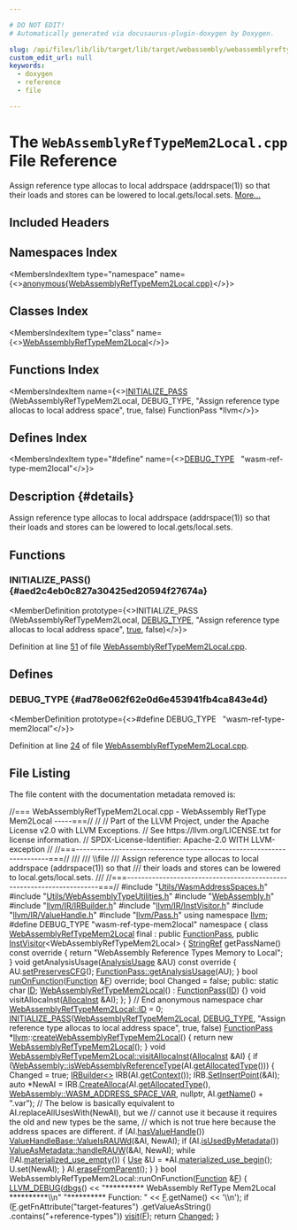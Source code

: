 ```yaml
---

# DO NOT EDIT!
# Automatically generated via docusaurus-plugin-doxygen by Doxygen.

slug: /api/files/lib/lib/target/lib/target/webassembly/webassemblyreftypemem2local-cpp
custom_edit_url: null
keywords:
  - doxygen
  - reference
  - file

---
```





# The `WebAssemblyRefTypeMem2Local.cpp` File Reference

<DoxygenPage pluginConfig={pluginConfig}>

Assign reference type allocas to local addrspace (addrspace(1)) so that their loads and stores can be lowered to local.gets/local.sets. <a href="#details">More...</a>

## Included Headers

<IncludesList>
<IncludesListItem
  filePath="Utils/WasmAddressSpaces.h"
  permalink="/docs/api/files/lib/lib/target/lib/target/webassembly/lib/target/webassembly/utils/wasmaddressspaces-h"
  isLocal="true" />
<IncludesListItem
  filePath="Utils/WebAssemblyTypeUtilities.h"
  permalink="/docs/api/files/lib/lib/target/lib/target/webassembly/lib/target/webassembly/utils/webassemblytypeutilities-h"
  isLocal="true" />
<IncludesListItem
  filePath="WebAssembly.h"
  permalink="/docs/api/files/lib/lib/target/lib/target/webassembly/webassembly-h"
  isLocal="true" />
<IncludesListItem
  filePath="llvm/IR/IRBuilder.h"
  permalink="/docs/api/files/include/include/llvm/include/llvm/ir/irbuilder-h"
  isLocal="true" />
<IncludesListItem
  filePath="llvm/IR/InstVisitor.h"
  permalink="/docs/api/files/include/include/llvm/include/llvm/ir/instvisitor-h"
  isLocal="true" />
<IncludesListItem
  filePath="llvm/IR/ValueHandle.h"
  permalink="/docs/api/files/include/include/llvm/include/llvm/ir/valuehandle-h"
  isLocal="true" />
<IncludesListItem
  filePath="llvm/Pass.h"
  permalink="/docs/api/files/include/include/llvm/pass-h"
  isLocal="true" />
</IncludesList>

## Namespaces Index

<MembersIndex>

<MembersIndexItem
  type="namespace"
  name={<><a href="/docs/api/namespaces/anonymous-webassemblyreftypemem2local-cpp-">anonymous&#123;WebAssemblyRefTypeMem2Local.cpp&#125;</a></>}>
</MembersIndexItem>

</MembersIndex>

## Classes Index

<MembersIndex>

<MembersIndexItem
  type="class"
  name={<><a href="/docs/api/classes/anonymous-namespace-webassemblyreftypemem2local-cpp-/webassemblyreftypemem2local">WebAssemblyRefTypeMem2Local</a></>}>
</MembersIndexItem>

</MembersIndex>

## Functions Index

<MembersIndex>

<MembersIndexItem
  name={<><a href="#aed2c4eb0c827a30425ed20594f27674a">INITIALIZE&#95;PASS</a> (WebAssemblyRefTypeMem2Local, DEBUG&#95;TYPE, &quot;Assign reference type allocas to local address space&quot;, true, false) FunctionPass &#42;llvm</>}>
</MembersIndexItem>

</MembersIndex>

## Defines Index

<MembersIndex>

<MembersIndexItem
  type="#define"
  name={<><a href="#ad78e062f62e0d6e453941fb4ca843e4d">DEBUG&#95;TYPE</a>&nbsp;&nbsp;&nbsp;&quot;wasm-ref-type-mem2local&quot;</>}>
</MembersIndexItem>

</MembersIndex>

## Description {#details}

Assign reference type allocas to local addrspace (addrspace(1)) so that their loads and stores can be lowered to local.gets/local.sets.

<SectionDefinition>

## Functions

### INITIALIZE&#95;PASS() {#aed2c4eb0c827a30425ed20594f27674a}

<MemberDefinition
  prototype={<>INITIALIZE&#95;PASS (WebAssemblyRefTypeMem2Local, <a href="/docs/api/files/include/include/llvm/include/llvm/adt/genericcycleimpl-h/#ad78e062f62e0d6e453941fb4ca843e4d">DEBUG&#95;TYPE</a>, &quot;Assign reference type allocas to local address space&quot;, <a href="/docs/api/files/lib/lib/analysis/basicaliasanalysis-cpp/#af6d5cafbdfc5313e65d990120021a3ec">true</a>, false)</>}>

Definition at line <a href="#l00051">51</a> of file <a href="/docs/api/files/lib/lib/target/lib/target/webassembly/webassemblyreftypemem2local-cpp">WebAssemblyRefTypeMem2Local.cpp</a>.
</MemberDefinition>

</SectionDefinition>

<SectionDefinition>

## Defines

### DEBUG&#95;TYPE {#ad78e062f62e0d6e453941fb4ca843e4d}

<MemberDefinition
  prototype={<>#define DEBUG&#95;TYPE&nbsp;&nbsp;&nbsp;&quot;wasm-ref-type-mem2local&quot;</>}>

Definition at line <a href="#l00024">24</a> of file <a href="/docs/api/files/lib/lib/target/lib/target/webassembly/webassemblyreftypemem2local-cpp">WebAssemblyRefTypeMem2Local.cpp</a>.
</MemberDefinition>

</SectionDefinition>

## File Listing

The file content with the documentation metadata removed is:

<ProgramListing>

<Link id="l00001" /><CodeLine lineNumber="1"><span class="doxyHighlightComment">//=== WebAssemblyRefTypeMem2Local.cpp - WebAssembly RefType Mem2Local -----===//</span></CodeLine>
<Link id="l00002" /><CodeLine lineNumber="2"><span class="doxyHighlightComment">//</span></CodeLine>
<Link id="l00003" /><CodeLine lineNumber="3"><span class="doxyHighlightComment">// Part of the LLVM Project, under the Apache License v2.0 with LLVM Exceptions.</span></CodeLine>
<Link id="l00004" /><CodeLine lineNumber="4"><span class="doxyHighlightComment">// See https://llvm.org/LICENSE.txt for license information.</span></CodeLine>
<Link id="l00005" /><CodeLine lineNumber="5"><span class="doxyHighlightComment">// SPDX-License-Identifier: Apache-2.0 WITH LLVM-exception</span></CodeLine>
<Link id="l00006" /><CodeLine lineNumber="6"><span class="doxyHighlightComment">//</span></CodeLine>
<Link id="l00007" /><CodeLine lineNumber="7"><span class="doxyHighlightComment">//===----------------------------------------------------------------------===//</span></CodeLine>
<Link id="l00008" /><CodeLine lineNumber="8"><span class="doxyHighlightComment">///</span></CodeLine>
<Link id="l00009" /><CodeLine lineNumber="9"><span class="doxyHighlightComment">/// \\file</span></CodeLine>
<Link id="l00010" /><CodeLine lineNumber="10"><span class="doxyHighlightComment">/// Assign reference type allocas to local addrspace (addrspace(1)) so that</span></CodeLine>
<Link id="l00011" /><CodeLine lineNumber="11"><span class="doxyHighlightComment">/// their loads and stores can be lowered to local.gets/local.sets.</span></CodeLine>
<Link id="l00012" /><CodeLine lineNumber="12"><span class="doxyHighlightComment">///</span></CodeLine>
<Link id="l00013" /><CodeLine lineNumber="13"><span class="doxyHighlightComment">//===----------------------------------------------------------------------===//</span></CodeLine>
<Link id="l00014" /><CodeLine lineNumber="14"></CodeLine>
<Link id="l00015" /><CodeLine lineNumber="15"><span class="doxyHighlightPreprocessor">#include &quot;<a href="/docs/api/files/lib/lib/target/lib/target/webassembly/lib/target/webassembly/utils/wasmaddressspaces-h">Utils/WasmAddressSpaces.h</a>&quot;</span></CodeLine>
<Link id="l00016" /><CodeLine lineNumber="16"><span class="doxyHighlightPreprocessor">#include &quot;<a href="/docs/api/files/lib/lib/target/lib/target/webassembly/lib/target/webassembly/utils/webassemblytypeutilities-h">Utils/WebAssemblyTypeUtilities.h</a>&quot;</span></CodeLine>
<Link id="l00017" /><CodeLine lineNumber="17"><span class="doxyHighlightPreprocessor">#include &quot;<a href="/docs/api/files/lib/lib/target/lib/target/webassembly/webassembly-h">WebAssembly.h</a>&quot;</span></CodeLine>
<Link id="l00018" /><CodeLine lineNumber="18"><span class="doxyHighlightPreprocessor">#include &quot;<a href="/docs/api/files/include/include/llvm/include/llvm/ir/irbuilder-h">llvm/IR/IRBuilder.h</a>&quot;</span></CodeLine>
<Link id="l00019" /><CodeLine lineNumber="19"><span class="doxyHighlightPreprocessor">#include &quot;<a href="/docs/api/files/include/include/llvm/include/llvm/ir/instvisitor-h">llvm/IR/InstVisitor.h</a>&quot;</span></CodeLine>
<Link id="l00020" /><CodeLine lineNumber="20"><span class="doxyHighlightPreprocessor">#include &quot;<a href="/docs/api/files/include/include/llvm/include/llvm/ir/valuehandle-h">llvm/IR/ValueHandle.h</a>&quot;</span></CodeLine>
<Link id="l00021" /><CodeLine lineNumber="21"><span class="doxyHighlightPreprocessor">#include &quot;<a href="/docs/api/files/include/include/llvm/pass-h">llvm/Pass.h</a>&quot;</span></CodeLine>
<Link id="l00022" /><CodeLine lineNumber="22"><span class="doxyHighlightKeyword">using namespace </span><span class="doxyHighlight"><a href="/docs/api/namespaces/llvm">llvm</a>;</span></CodeLine>
<Link id="l00023" /><CodeLine lineNumber="23"></CodeLine>
<Link id="l00024" /><CodeLine lineNumber="24" lineLink="#ad78e062f62e0d6e453941fb4ca843e4d"><span class="doxyHighlightPreprocessor">#define DEBUG&#95;TYPE &quot;wasm-ref-type-mem2local&quot;</span></CodeLine>
<Link id="l00025" /><CodeLine lineNumber="25"></CodeLine>
<Link id="l00026" /><CodeLine lineNumber="26" lineLink="/docs/api/namespaces/anonymous-webassemblyreftypemem2local-cpp-"><span class="doxyHighlightKeyword">namespace </span><span class="doxyHighlight">&#123;</span></CodeLine>
<Link id="l00027" /><CodeLine lineNumber="27" lineLink="/docs/api/classes/anonymous-namespace-webassemblyreftypemem2local-cpp-/webassemblyreftypemem2local"><span class="doxyHighlightKeyword">class </span><span class="doxyHighlight"><a href="/docs/api/classes/anonymous-namespace-webassemblyreftypemem2local-cpp-/webassemblyreftypemem2local/#a83389c0f6cf80d92282d6a10b200322f">WebAssemblyRefTypeMem2Local</a> final</span></CodeLine>
<Link id="l00028" /><CodeLine lineNumber="28"><span class="doxyHighlight">    : </span><span class="doxyHighlightKeyword">public</span><span class="doxyHighlight"> <a href="/docs/api/classes/llvm/functionpass/#a7691d83e3561f781cae4ce4a01bdfa93">FunctionPass</a>,</span></CodeLine>
<Link id="l00029" /><CodeLine lineNumber="29"><span class="doxyHighlight">      </span><span class="doxyHighlightKeyword">public</span><span class="doxyHighlight"> <a href="/docs/api/classes/llvm/instvisitor">InstVisitor</a>&lt;WebAssemblyRefTypeMem2Local&gt; &#123;</span></CodeLine>
<Link id="l00030" /><CodeLine lineNumber="30"><span class="doxyHighlight">  <a href="/docs/api/classes/llvm/stringref">StringRef</a> getPassName()</span><span class="doxyHighlightKeyword"> const override </span><span class="doxyHighlight">&#123;</span></CodeLine>
<Link id="l00031" /><CodeLine lineNumber="31"><span class="doxyHighlight">    </span><span class="doxyHighlightKeywordFlow">return</span><span class="doxyHighlight"> </span><span class="doxyHighlightStringLiteral">&quot;WebAssembly Reference Types Memory to Local&quot;</span><span class="doxyHighlight">;</span></CodeLine>
<Link id="l00032" /><CodeLine lineNumber="32"><span class="doxyHighlight">  &#125;</span></CodeLine>
<Link id="l00033" /><CodeLine lineNumber="33"></CodeLine>
<Link id="l00034" /><CodeLine lineNumber="34"><span class="doxyHighlight">  </span><span class="doxyHighlightKeywordType">void</span><span class="doxyHighlight"> getAnalysisUsage(<a href="/docs/api/classes/llvm/analysisusage">AnalysisUsage</a> &amp;AU)</span><span class="doxyHighlightKeyword"> const override </span><span class="doxyHighlight">&#123;</span></CodeLine>
<Link id="l00035" /><CodeLine lineNumber="35"><span class="doxyHighlight">    AU.<a href="/docs/api/classes/llvm/analysisusage/#af11a6ebf7ab3c388234cb6d5378439a3">setPreservesCFG</a>();</span></CodeLine>
<Link id="l00036" /><CodeLine lineNumber="36"><span class="doxyHighlight">    <a href="/docs/api/classes/llvm/pass/#a6590d0486104165ca40c7df0707f7b9e">FunctionPass::getAnalysisUsage</a>(AU);</span></CodeLine>
<Link id="l00037" /><CodeLine lineNumber="37"><span class="doxyHighlight">  &#125;</span></CodeLine>
<Link id="l00038" /><CodeLine lineNumber="38"></CodeLine>
<Link id="l00039" /><CodeLine lineNumber="39"><span class="doxyHighlight">  </span><span class="doxyHighlightKeywordType">bool</span><span class="doxyHighlight"> <a href="/docs/api/files/lib/lib/transforms/lib/transforms/utils/entryexitinstrumenter-cpp/#a3985f1f39349428d17f0d2b81ebc6349">runOnFunction</a>(<a href="/docs/api/classes/llvm/function">Function</a> &amp;<a href="/docs/api/files/lib/lib/support/md5-cpp/#a96d73bbd7af15cb1fc38c3f4a3bd82e9">F</a>) </span><span class="doxyHighlightKeyword">override</span><span class="doxyHighlight">;</span></CodeLine>
<Link id="l00040" /><CodeLine lineNumber="40"><span class="doxyHighlight">  </span><span class="doxyHighlightKeywordType">bool</span><span class="doxyHighlight"> Changed = </span><span class="doxyHighlightKeyword">false</span><span class="doxyHighlight">;</span></CodeLine>
<Link id="l00041" /><CodeLine lineNumber="41"></CodeLine>
<Link id="l00042" /><CodeLine lineNumber="42"><span class="doxyHighlightKeyword">public</span><span class="doxyHighlight">:</span></CodeLine>
<Link id="l00043" /><CodeLine lineNumber="43" lineLink="/docs/api/classes/anonymous-namespace-webassemblyreftypemem2local-cpp-/webassemblyreftypemem2local/#aa82647a6bb474bb0598412624c3e0bfe"><span class="doxyHighlight">  </span><span class="doxyHighlightKeyword">static</span><span class="doxyHighlight"> </span><span class="doxyHighlightKeywordType">char</span><span class="doxyHighlight"> <a href="/docs/api/classes/anonymous-namespace-webassemblyreftypemem2local-cpp-/webassemblyreftypemem2local/#aa82647a6bb474bb0598412624c3e0bfe">ID</a>;</span></CodeLine>
<Link id="l00044" /><CodeLine lineNumber="44" lineLink="/docs/api/classes/anonymous-namespace-webassemblyreftypemem2local-cpp-/webassemblyreftypemem2local/#a83389c0f6cf80d92282d6a10b200322f"><span class="doxyHighlight">  <a href="/docs/api/classes/anonymous-namespace-webassemblyreftypemem2local-cpp-/webassemblyreftypemem2local/#a83389c0f6cf80d92282d6a10b200322f">WebAssemblyRefTypeMem2Local</a>() : <a href="/docs/api/classes/llvm/functionpass/#a7691d83e3561f781cae4ce4a01bdfa93">FunctionPass</a>(<a href="/docs/api/classes/anonymous-namespace-webassemblyreftypemem2local-cpp-/webassemblyreftypemem2local/#aa82647a6bb474bb0598412624c3e0bfe">ID</a>) &#123;&#125;</span></CodeLine>
<Link id="l00045" /><CodeLine lineNumber="45"></CodeLine>
<Link id="l00046" /><CodeLine lineNumber="46"><span class="doxyHighlight">  </span><span class="doxyHighlightKeywordType">void</span><span class="doxyHighlight"> visitAllocaInst(<a href="/docs/api/classes/llvm/allocainst">AllocaInst</a> &amp;AI);</span></CodeLine>
<Link id="l00047" /><CodeLine lineNumber="47"><span class="doxyHighlight">&#125;;</span></CodeLine>
<Link id="l00048" /><CodeLine lineNumber="48"><span class="doxyHighlight">&#125; </span><span class="doxyHighlightComment">// End anonymous namespace</span></CodeLine>
<Link id="l00049" /><CodeLine lineNumber="49"></CodeLine>
<Link id="l00050" /><CodeLine lineNumber="50"><span class="doxyHighlightKeywordType">char</span><span class="doxyHighlight"> <a href="/docs/api/classes/anonymous-namespace-webassemblyreftypemem2local-cpp-/webassemblyreftypemem2local/#aa82647a6bb474bb0598412624c3e0bfe">WebAssemblyRefTypeMem2Local::ID</a> = 0;</span></CodeLine>
<Link id="l00051" /><CodeLine lineNumber="51" lineLink="#aed2c4eb0c827a30425ed20594f27674a"><span class="doxyHighlight"><a href="/docs/api/files/include/include/llvm/passsupport-h/#af807c9595d50b45c0008924c4679c85c">INITIALIZE&#95;PASS</a>(<a href="/docs/api/classes/anonymous-namespace-webassemblyreftypemem2local-cpp-/webassemblyreftypemem2local/#a83389c0f6cf80d92282d6a10b200322f">WebAssemblyRefTypeMem2Local</a>, <a href="/docs/api/files/include/include/llvm/include/llvm/adt/genericcycleimpl-h/#ad78e062f62e0d6e453941fb4ca843e4d">DEBUG&#95;TYPE</a>,</span></CodeLine>
<Link id="l00052" /><CodeLine lineNumber="52"><span class="doxyHighlight">                </span><span class="doxyHighlightStringLiteral">&quot;Assign reference type allocas to local address space&quot;</span><span class="doxyHighlight">, </span><span class="doxyHighlightKeyword">true</span><span class="doxyHighlight">,</span></CodeLine>
<Link id="l00053" /><CodeLine lineNumber="53"><span class="doxyHighlight">                </span><span class="doxyHighlightKeyword">false</span><span class="doxyHighlight">)</span></CodeLine>
<Link id="l00054" /><CodeLine lineNumber="54"></CodeLine>
<Link id="l00055" /><CodeLine lineNumber="55"><span class="doxyHighlight"><a href="/docs/api/classes/llvm/functionpass">FunctionPass</a> &#42;<a href="/docs/api/namespaces/llvm">llvm</a>::<a href="/docs/api/namespaces/llvm/#a94f8bfbe825939e6e82f45e2d7095426">createWebAssemblyRefTypeMem2Local</a>() &#123;</span></CodeLine>
<Link id="l00056" /><CodeLine lineNumber="56"><span class="doxyHighlight">  </span><span class="doxyHighlightKeywordFlow">return</span><span class="doxyHighlight"> </span><span class="doxyHighlightKeyword">new</span><span class="doxyHighlight"> <a href="/docs/api/classes/anonymous-namespace-webassemblyreftypemem2local-cpp-/webassemblyreftypemem2local/#a83389c0f6cf80d92282d6a10b200322f">WebAssemblyRefTypeMem2Local</a>();</span></CodeLine>
<Link id="l00057" /><CodeLine lineNumber="57"><span class="doxyHighlight">&#125;</span></CodeLine>
<Link id="l00058" /><CodeLine lineNumber="58"></CodeLine>
<Link id="l00059" /><CodeLine lineNumber="59" lineLink="/docs/api/classes/anonymous-namespace-webassemblyreftypemem2local-cpp-/webassemblyreftypemem2local/#a9ad64c3f2f8f51ff7edc41ed024e022b"><span class="doxyHighlightKeywordType">void</span><span class="doxyHighlight"> <a href="/docs/api/classes/anonymous-namespace-webassemblyreftypemem2local-cpp-/webassemblyreftypemem2local/#a9ad64c3f2f8f51ff7edc41ed024e022b">WebAssemblyRefTypeMem2Local::visitAllocaInst</a>(<a href="/docs/api/classes/llvm/allocainst">AllocaInst</a> &amp;AI) &#123;</span></CodeLine>
<Link id="l00060" /><CodeLine lineNumber="60"><span class="doxyHighlight">  </span><span class="doxyHighlightKeywordFlow">if</span><span class="doxyHighlight"> (<a href="/docs/api/namespaces/llvm/webassembly/#a6be40d1caf33e1e14d176d2a714b760c">WebAssembly::isWebAssemblyReferenceType</a>(AI.<a href="/docs/api/classes/llvm/allocainst/#a9b5ec84ea363eca9e35ddca20a5313af">getAllocatedType</a>())) &#123;</span></CodeLine>
<Link id="l00061" /><CodeLine lineNumber="61"><span class="doxyHighlight">    Changed = </span><span class="doxyHighlightKeyword">true</span><span class="doxyHighlight">;</span></CodeLine>
<Link id="l00062" /><CodeLine lineNumber="62"><span class="doxyHighlight">    <a href="/docs/api/classes/llvm/irbuilder">IRBuilder&lt;&gt;</a> IRB(AI.<a href="/docs/api/classes/llvm/value/#ab3fc0225d8aaf8434026c3573f961f2c">getContext</a>());</span></CodeLine>
<Link id="l00063" /><CodeLine lineNumber="63"><span class="doxyHighlight">    IRB.<a href="/docs/api/classes/llvm/irbuilderbase/#ace45cae6925c65e9d6916e09dd5b17cc">SetInsertPoint</a>(&amp;AI);</span></CodeLine>
<Link id="l00064" /><CodeLine lineNumber="64"><span class="doxyHighlight">    </span><span class="doxyHighlightKeyword">auto</span><span class="doxyHighlight"> &#42;NewAI = IRB.<a href="/docs/api/classes/llvm/irbuilderbase/#a1b30cd686a320a8e5cb4532fd3a552a8">CreateAlloca</a>(AI.<a href="/docs/api/classes/llvm/allocainst/#a9b5ec84ea363eca9e35ddca20a5313af">getAllocatedType</a>(),</span></CodeLine>
<Link id="l00065" /><CodeLine lineNumber="65"><span class="doxyHighlight">                                   <a href="/docs/api/namespaces/llvm/webassembly/#a4dfe79d002517ae351f8af2245726c78ad65bc6cefc871511e30423f55a1a4148">WebAssembly::WASM&#95;ADDRESS&#95;SPACE&#95;VAR</a>, </span><span class="doxyHighlightKeyword">nullptr</span><span class="doxyHighlight">,</span></CodeLine>
<Link id="l00066" /><CodeLine lineNumber="66"><span class="doxyHighlight">                                   AI.<a href="/docs/api/classes/llvm/value/#adb5c319f5905c1d3ca9eb5df546388c5">getName</a>() + </span><span class="doxyHighlightStringLiteral">&quot;.var&quot;</span><span class="doxyHighlight">);</span></CodeLine>
<Link id="l00067" /><CodeLine lineNumber="67"></CodeLine>
<Link id="l00068" /><CodeLine lineNumber="68"><span class="doxyHighlight">    </span><span class="doxyHighlightComment">// The below is basically equivalent to AI.replaceAllUsesWith(NewAI), but we</span></CodeLine>
<Link id="l00069" /><CodeLine lineNumber="69"><span class="doxyHighlight">    </span><span class="doxyHighlightComment">// cannot use it because it requires the old and new types be the same,</span></CodeLine>
<Link id="l00070" /><CodeLine lineNumber="70"><span class="doxyHighlight">    </span><span class="doxyHighlightComment">// which is not true here because the address spaces are different.</span></CodeLine>
<Link id="l00071" /><CodeLine lineNumber="71"><span class="doxyHighlight">    </span><span class="doxyHighlightKeywordFlow">if</span><span class="doxyHighlight"> (AI.<a href="/docs/api/classes/llvm/value/#ab978072498608d7bd344804926c2a91a">hasValueHandle</a>())</span></CodeLine>
<Link id="l00072" /><CodeLine lineNumber="72"><span class="doxyHighlight">      <a href="/docs/api/classes/llvm/valuehandlebase/#abb87e6d5ed7ded2ccd8acac49caf22ab">ValueHandleBase::ValueIsRAUWd</a>(&amp;AI, NewAI);</span></CodeLine>
<Link id="l00073" /><CodeLine lineNumber="73"><span class="doxyHighlight">    </span><span class="doxyHighlightKeywordFlow">if</span><span class="doxyHighlight"> (AI.<a href="/docs/api/classes/llvm/value/#a6cfd8c0f6033a51197c2ef2b00beeca6">isUsedByMetadata</a>())</span></CodeLine>
<Link id="l00074" /><CodeLine lineNumber="74"><span class="doxyHighlight">      <a href="/docs/api/classes/llvm/valueasmetadata/#a7f7861a70cfa57999c2b47e570be2127">ValueAsMetadata::handleRAUW</a>(&amp;AI, NewAI);</span></CodeLine>
<Link id="l00075" /><CodeLine lineNumber="75"><span class="doxyHighlight">    </span><span class="doxyHighlightKeywordFlow">while</span><span class="doxyHighlight"> (!AI.<a href="/docs/api/classes/llvm/value/#a60a98b54fc834c577a61e455e7157b2b">materialized&#95;use&#95;empty</a>()) &#123;</span></CodeLine>
<Link id="l00076" /><CodeLine lineNumber="76"><span class="doxyHighlight">      <a href="/docs/api/classes/llvm/use">Use</a> &amp;U = &#42;AI.<a href="/docs/api/classes/llvm/value/#a7ad234db7c28b66de3845bb86249cac2">materialized&#95;use&#95;begin</a>();</span></CodeLine>
<Link id="l00077" /><CodeLine lineNumber="77"><span class="doxyHighlight">      U.set(NewAI);</span></CodeLine>
<Link id="l00078" /><CodeLine lineNumber="78"><span class="doxyHighlight">    &#125;</span></CodeLine>
<Link id="l00079" /><CodeLine lineNumber="79"></CodeLine>
<Link id="l00080" /><CodeLine lineNumber="80"><span class="doxyHighlight">    AI.<a href="/docs/api/classes/llvm/instruction/#a601ee49a4c4e0babf29bd1cf09036570">eraseFromParent</a>();</span></CodeLine>
<Link id="l00081" /><CodeLine lineNumber="81"><span class="doxyHighlight">  &#125;</span></CodeLine>
<Link id="l00082" /><CodeLine lineNumber="82"><span class="doxyHighlight">&#125;</span></CodeLine>
<Link id="l00083" /><CodeLine lineNumber="83"></CodeLine>
<Link id="l00084" /><CodeLine lineNumber="84"><span class="doxyHighlightKeywordType">bool</span><span class="doxyHighlight"> WebAssemblyRefTypeMem2Local::runOnFunction(<a href="/docs/api/classes/llvm/function">Function</a> &amp;<a href="/docs/api/files/lib/lib/support/md5-cpp/#a96d73bbd7af15cb1fc38c3f4a3bd82e9">F</a>) &#123;</span></CodeLine>
<Link id="l00085" /><CodeLine lineNumber="85"><span class="doxyHighlight">  <a href="/docs/api/files/include/include/llvm/include/llvm/support/debug-h/#a196897517069dda1bdb549e24468f7d7">LLVM&#95;DEBUG</a>(<a href="/docs/api/namespaces/llvm/#a7c46c742c31be54870e2038048e6b391">dbgs</a>() &lt;&lt; </span><span class="doxyHighlightStringLiteral">&quot;&#42;&#42;&#42;&#42;&#42;&#42;&#42;&#42;&#42;&#42; WebAssembly RefType Mem2Local &#42;&#42;&#42;&#42;&#42;&#42;&#42;&#42;&#42;&#42;\\n&quot;</span></CodeLine>
<Link id="l00086" /><CodeLine lineNumber="86"><span class="doxyHighlight">                       </span><span class="doxyHighlightStringLiteral">&quot;&#42;&#42;&#42;&#42;&#42;&#42;&#42;&#42;&#42;&#42; Function: &quot;</span></CodeLine>
<Link id="l00087" /><CodeLine lineNumber="87"><span class="doxyHighlight">                    &lt;&lt; <a href="/docs/api/files/lib/lib/support/md5-cpp/#a96d73bbd7af15cb1fc38c3f4a3bd82e9">F</a>.getName() &lt;&lt; </span><span class="doxyHighlightCharLiteral">&#39;\\n&#39;</span><span class="doxyHighlight">);</span></CodeLine>
<Link id="l00088" /><CodeLine lineNumber="88"></CodeLine>
<Link id="l00089" /><CodeLine lineNumber="89"><span class="doxyHighlight">  </span><span class="doxyHighlightKeywordFlow">if</span><span class="doxyHighlight"> (<a href="/docs/api/files/lib/lib/support/md5-cpp/#a96d73bbd7af15cb1fc38c3f4a3bd82e9">F</a>.getFnAttribute(</span><span class="doxyHighlightStringLiteral">&quot;target-features&quot;</span><span class="doxyHighlight">)</span></CodeLine>
<Link id="l00090" /><CodeLine lineNumber="90"><span class="doxyHighlight">          .getValueAsString()</span></CodeLine>
<Link id="l00091" /><CodeLine lineNumber="91"><span class="doxyHighlight">          .contains(</span><span class="doxyHighlightStringLiteral">&quot;+reference-types&quot;</span><span class="doxyHighlight">))</span></CodeLine>
<Link id="l00092" /><CodeLine lineNumber="92"><span class="doxyHighlight">    <a href="/docs/api/files/lib/lib/target/lib/target/spirv/spirvpostlegalizer-cpp/#a090736355958192cac4db32336c48bbd">visit</a>(<a href="/docs/api/files/lib/lib/support/md5-cpp/#a96d73bbd7af15cb1fc38c3f4a3bd82e9">F</a>);</span></CodeLine>
<Link id="l00093" /><CodeLine lineNumber="93"><span class="doxyHighlight">  </span><span class="doxyHighlightKeywordFlow">return</span><span class="doxyHighlight"> <a href="/docs/api/groups/arcopt/#gaa57b1a4e6a1c79233913139635169cf1">Changed</a>;</span></CodeLine>
<Link id="l00094" /><CodeLine lineNumber="94"><span class="doxyHighlight">&#125;</span></CodeLine>

</ProgramListing>


</DoxygenPage>
